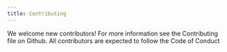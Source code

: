 ```yaml
---
title: Contributing
---
```


We welcome new contributors! For more information see the Contributing file on Github. All contributors are expected to follow the Code of Conduct
